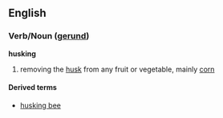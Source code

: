 ==English==
=== Verb/Noun ([[gerund]]) ===
'''husking'''
# removing the [[husk]] from any fruit or vegetable, mainly [[corn]]
==== Derived terms ====
*[[husking bee]]